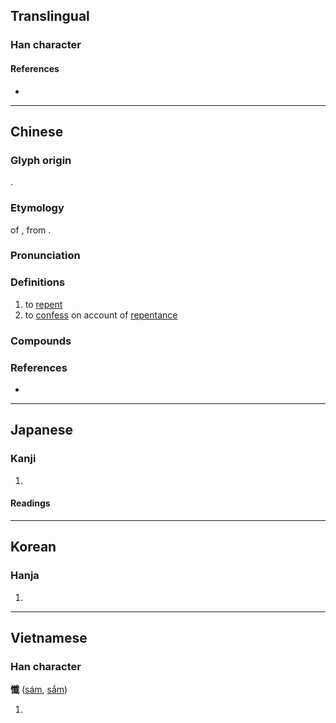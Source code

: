 {{also|忏|懴}}
{{character info}}
==Translingual==

===Han character===
{{Han char|rn=61|rad=心|as=17|sn=20|four=93050|canj=POIM|ids=⿰忄韱}}

====References====
* {{Han ref|kx=0408.340|dkj=11478|dj=0750.090|hdz=42370.150|uh=61FA|ud=25082|bh=C462|bd=50274}}

----

==Chinese==
{{zh-forms|s=忏|alt=懴,讖}}

===Glyph origin===
{{Han etym}}
{{Han compound|心|韱|c1=s|c2=p|t1=heart|ls=psc}}.

===Etymology===
{{clipping|zh}} of {{ltc-l|懺摩|id=1,1|[[repentance]]}}, from {{bor|zh|sa|क्षमा||[[patience]]; [[forbearance]]; [[indulgence]]}}.

===Pronunciation===
{{zh-pron
|m=chàn
|c=caam3,cim3
|mn=chhàm
|mn-t=cam3/ciam1
|mn-t_note=ciam1 - 俗讀
|w=2tshe
|mc=y
|oc=y
|cat=v
}}

===Definitions===
{{zh-hanzi}}

# to [[repent]]
# to [[confess]] on account of [[repentance]]

===Compounds===
{{zh-der|悔過自懺|大悲懺|懺悔|拜水懺|懺事|梁皇懺|梁皇寶懺|拜懺|懺七|水懺|禮懺|懺禮|懺悔錄|懺法|經懺}}

===References===
* {{R:yue:mfccd}}

----

==Japanese==

===Kanji===
{{ja-kanji|grade=|rs=心17}}

# {{rfdef|ja|sort=心17}}

====Readings====
{{ja-readings
|on=ざん, さん
|kun=く-いる
}}

----

==Korean==

===Hanja===
{{ko-hanja|hangeul=[[참]]|eumhun=|rv=cham|mr=ch'am|y=cham}}

# {{rfdef|ko|sort=心17}}

----

==Vietnamese==

===Han character===
'''懺''' ([[sám]], [[sắm]])

# {{rfdef|vi}}